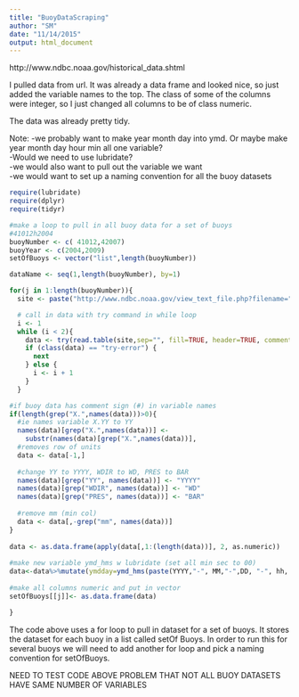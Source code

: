 ```yaml
---
title: "BuoyDataScraping"
author: "SM"
date: "11/14/2015"
output: html_document
---
```


http://www.ndbc.noaa.gov/historical_data.shtml


I pulled data from url.  It was already a data frame and looked nice, so just added the variable names to the top.  The class of some of the columns were integer, so I just changed all columns to be of class numeric.

The data was already pretty tidy.


Note: 
-we probably want to make year month day into ymd.  Or maybe make year month day hour min all one variable?  
-Would we need to use lubridate?  
-we would also want to pull out the variable we want   
-we would want to set up a naming convention for all the buoy datasets  


```r


require(lubridate)
require(dplyr)
require(tidyr)

```



```r
#make a loop to pull in all buoy data for a set of buoys
#41012h2004
buoyNumber <- c( 41012,42007)
buoyYear <- c(2004,2009)
setOfBuoys <- vector("list",length(buoyNumber))

dataName <- seq(1,length(buoyNumber), by=1)

for(j in 1:length(buoyNumber)){
  site <- paste("http://www.ndbc.noaa.gov/view_text_file.php?filename=", buoyNumber[j], "h", buoyYear[j], ".txt.gz&dir=data/historical/stdmet/", sep ="")

  # call in data with try command in while loop
  i <- 1
  while (i < 2){
    data <- try(read.table(site,sep="", fill=TRUE, header=TRUE, comment.char=""))
    if (class(data) == "try-error") {
      next
    } else {
      i <- i + 1
    }
  }

#if buoy data has comment sign (#) in variable names
if(length(grep("X.",names(data)))>0){
  #ie names variable X.YY to YY
  names(data)[grep("X.",names(data))] <-
    substr(names(data)[grep("X.",names(data))],                                                start=3,nchar(names(data)[grep("X.",names(data))]))
  #removes row of units
  data <- data[-1,]
  
  #change YY to YYYY, WDIR to WD, PRES to BAR
  names(data)[grep("YY", names(data))] <- "YYYY"
  names(data)[grep("WDIR", names(data))] <- "WD"
  names(data)[grep("PRES", names(data))] <- "BAR"
  
  #remove mm (min col)
  data <- data[,-grep("mm", names(data))]
}
  
data <- as.data.frame(apply(data[,1:(length(data))], 2, as.numeric))
  
#make new variable ymd_hms w lubridate (set all min sec to 00)
data<-data%>%mutate(ymdday=ymd_hms(paste(YYYY,"-", MM,"-",DD, "-", hh, "-", 00, "-", 00)))
  
#make all columns numeric and put in vector
setOfBuoys[[j]]<- as.data.frame(data)

}

```

The code above uses a for loop to pull in dataset for a set of buoys.  It stores the dataset for each buoy in a list called setOf Buoys.  In order to run this for several buoys we will need to add another for loop and pick a naming convention for setOfBuoys.


NEED TO TEST CODE ABOVE
PROBLEM THAT NOT ALL BUOY DATASETS HAVE SAME NUMBER OF VARIABLES